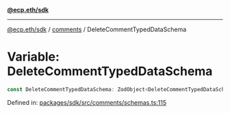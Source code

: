[**@ecp.eth/sdk**](../../index.mdx)

***

[@ecp.eth/sdk](/sdk-reference/index.mdx) / [comments](/sdk-reference/comments/index.mdx) / DeleteCommentTypedDataSchema

# Variable: DeleteCommentTypedDataSchema

```ts
const DeleteCommentTypedDataSchema: ZodObject<DeleteCommentTypedDataSchemaType>;
```

Defined in: [packages/sdk/src/comments/schemas.ts:115](https://github.com/ecp-eth/comments-monorepo/blob/main/packages/sdk/src/comments/schemas.ts#L115)
